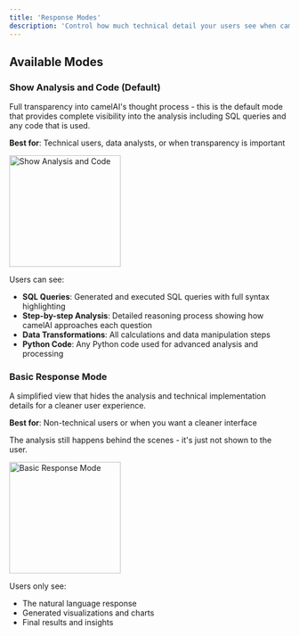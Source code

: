 ```yaml
---
title: 'Response Modes'
description: 'Control how much technical detail your users see when camelAI processes their questions'
---
```


## Available Modes

### Show Analysis and Code (Default)

Full transparency into camelAI's thought process - this is the default mode that provides complete visibility into the analysis including SQL queries and any code that is used.

**Best for**: Technical users, data analysts, or when transparency is important

<img 
  src="https://imagedelivery.net/0Ey8LwpQ4ATeP19F21mqig/2a288893-aba6-44f6-df03-5e7ad5dae700/public" 
  alt="Show Analysis and Code"
  height="200"
  className="rounded-lg"
/>

Users can see:

- **SQL Queries**: Generated and executed SQL queries with full syntax highlighting
- **Step-by-step Analysis**: Detailed reasoning process showing how camelAI approaches each question
- **Data Transformations**: All calculations and data manipulation steps
- **Python Code**: Any Python code used for advanced analysis and processing

### Basic Response Mode

A simplified view that hides the analysis and technical implementation details for a cleaner user experience.

**Best for**: Non-technical users or when you want a cleaner interface

<Info>
The analysis still happens behind the scenes - it's just not shown to the user.
</Info>

<img 
  src="https://imagedelivery.net/0Ey8LwpQ4ATeP19F21mqig/9fe0174f-7963-4a86-caa7-bad48bcdc900/public" 
  alt="Basic Response Mode"
  height="200"
  className="rounded-lg"
/>

Users only see:

- The natural language response
- Generated visualizations and charts  
- Final results and insights